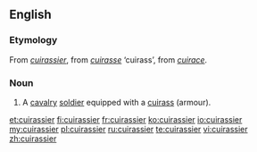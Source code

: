 ==English==

===Etymology===
From {{etyl|fr}} ''[[#French|cuirassier]]'', from ''[[cuirasse]]'' ‘cuirass’, from {{etyl|fro}} ''[[cuirace]]''.

===Noun===
{{en-noun}}

# {{historical}} A [[cavalry]] [[soldier]] equipped with a [[cuirass]] (armour).

[[et:cuirassier]]
[[fi:cuirassier]]
[[fr:cuirassier]]
[[ko:cuirassier]]
[[io:cuirassier]]
[[my:cuirassier]]
[[pl:cuirassier]]
[[ru:cuirassier]]
[[te:cuirassier]]
[[vi:cuirassier]]
[[zh:cuirassier]]